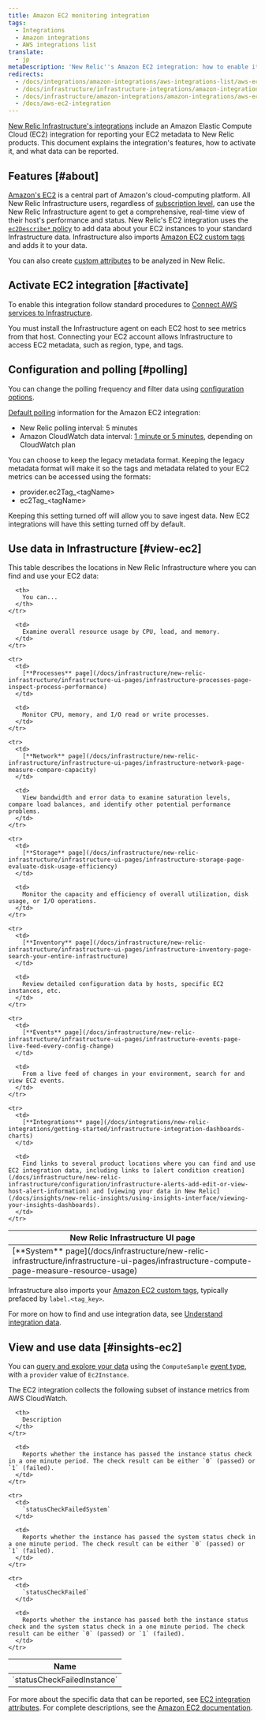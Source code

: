 ```yaml
---
title: Amazon EC2 monitoring integration
tags:
  - Integrations
  - Amazon integrations
  - AWS integrations list
translate:
  - jp
metaDescription: 'New Relic''s Amazon EC2 integration: how to enable it, and what data it reports.'
redirects:
  - /docs/integrations/amazon-integrations/aws-integrations-list/aws-ec2-monitoring-integration
  - /docs/infrastructure/infrastructure-integrations/amazon-integrations/aws-ec2-integration
  - /docs/infrastructure/amazon-integrations/amazon-integrations/aws-ec2-monitoring-integration
  - /docs/aws-ec2-integration
---
```


[New Relic Infrastructure's integrations](/docs/infrastructure/integrations-getting-started/getting-started/introduction-infrastructure-integrations) include an Amazon Elastic Compute Cloud (EC2) integration for reporting your EC2 metadata to New Relic products. This document explains the integration's features, how to activate it, and what data can be reported.

## Features [#about]

[Amazon's EC2](https://aws.amazon.com/ec2/) is a central part of Amazon's cloud-computing platform. All New Relic Infrastructure users, regardless of [subscription level](https://newrelic.com/infrastructure/pricing), can use the New Relic Infrastructure agent to get a comprehensive, real-time view of their host's performance and status. New Relic's EC2 integration uses the [`ec2Describe*` policy](/docs/infrastructure/infrastructure-integrations/getting-started/integrations-managed-policies) to add data about your EC2 instances to your standard Infrastructure data. Infrastructure also imports [Amazon EC2 custom tags](http://docs.aws.amazon.com/AWSEC2/latest/UserGuide/Using_Tags.html) and adds it to your data.

You can also create [custom attributes](/docs/infrastructure/new-relic-infrastructure/configuration/configure-infrastructure-agent#attributes) to be analyzed in New Relic.

## Activate EC2 integration [#activate]

To enable this integration follow standard procedures to [Connect AWS services to Infrastructure](/docs/infrastructure/infrastructure-integrations/getting-started/connect-aws-integrations-infrastructure).

<Callout variant="important">
  You must install the Infrastructure agent on each EC2 host to see metrics from that host. Connecting your EC2 account allows Infrastructure to access EC2 metadata, such as region, type, and tags.
</Callout>

## Configuration and polling [#polling]

You can change the polling frequency and filter data using [configuration options](/docs/integrations/new-relic-integrations/getting-started/configure-polling-frequency-data-collection-cloud-integrations).

[Default polling](/docs/infrastructure/amazon-integrations/aws-integrations-list/aws-polling-intervals-infrastructure-integrations) information for the Amazon EC2 integration:

* New Relic polling interval: 5 minutes
* Amazon CloudWatch data interval: [1 minute or 5 minutes](http://docs.aws.amazon.com/AmazonCloudWatch/latest/monitoring/ebs-metricscollected.html), depending on CloudWatch plan

You can choose to keep the legacy metadata format. Keeping the legacy metadata format will make it so the tags and metadata related to your EC2 metrics can be accessed using the formats:
* provider.ec2Tag_\<tagName\>
* ec2Tag_\<tagName\>

Keeping this setting turned off will allow you to save ingest data. New EC2 integrations will have this setting turned off by default.

## Use data in Infrastructure [#view-ec2]

This table describes the locations in New Relic Infrastructure where you can find and use your EC2 data:

<table>
  <thead>
    <tr>
      <th style={{ width: "210px" }}>
        New Relic Infrastructure UI page
      </th>

      <th>
        You can...
      </th>
    </tr>
  </thead>

  <tbody>
    <tr>
      <td>
        [**System** page](/docs/infrastructure/new-relic-infrastructure/infrastructure-ui-pages/infrastructure-compute-page-measure-resource-usage)
      </td>

      <td>
        Examine overall resource usage by CPU, load, and memory.
      </td>
    </tr>

    <tr>
      <td>
        [**Processes** page](/docs/infrastructure/new-relic-infrastructure/infrastructure-ui-pages/infrastructure-processes-page-inspect-process-performance)
      </td>

      <td>
        Monitor CPU, memory, and I/O read or write processes.
      </td>
    </tr>

    <tr>
      <td>
        [**Network** page](/docs/infrastructure/new-relic-infrastructure/infrastructure-ui-pages/infrastructure-network-page-measure-compare-capacity)
      </td>

      <td>
        View bandwidth and error data to examine saturation levels, compare load balances, and identify other potential performance problems.
      </td>
    </tr>

    <tr>
      <td>
        [**Storage** page](/docs/infrastructure/new-relic-infrastructure/infrastructure-ui-pages/infrastructure-storage-page-evaluate-disk-usage-efficiency)
      </td>

      <td>
        Monitor the capacity and efficiency of overall utilization, disk usage, or I/O operations.
      </td>
    </tr>

    <tr>
      <td>
        [**Inventory** page](/docs/infrastructure/new-relic-infrastructure/infrastructure-ui-pages/infrastructure-inventory-page-search-your-entire-infrastructure)
      </td>

      <td>
        Review detailed configuration data by hosts, specific EC2 instances, etc.
      </td>
    </tr>

    <tr>
      <td>
        [**Events** page](/docs/infrastructure/new-relic-infrastructure/infrastructure-ui-pages/infrastructure-events-page-live-feed-every-config-change)
      </td>

      <td>
        From a live feed of changes in your environment, search for and view EC2 events.
      </td>
    </tr>

    <tr>
      <td>
        [**Integrations** page](/docs/integrations/new-relic-integrations/getting-started/infrastructure-integration-dashboards-charts)
      </td>

      <td>
        Find links to several product locations where you can find and use EC2 integration data, including links to [alert condition creation](/docs/infrastructure/new-relic-infrastructure/configuration/infrastructure-alerts-add-edit-or-view-host-alert-information) and [viewing your data in New Relic](/docs/insights/new-relic-insights/using-insights-interface/viewing-your-insights-dashboards).
      </td>
    </tr>
  </tbody>
</table>

Infrastructure also imports your [Amazon EC2 custom tags](http://docs.aws.amazon.com/AWSEC2/latest/UserGuide/Using_Tags.html), typically prefaced by `label.<tag_key>`.

For more on how to find and use integration data, see [Understand integration data](/docs/infrastructure/integrations/find-use-infrastructure-integration-data).

## View and use data [#insights-ec2]

You can [query and explore your data](/docs/using-new-relic/data/understand-data/query-new-relic-data) using the `ComputeSample` [event type](/docs/insights/use-insights-ui/getting-started/introduction-new-relic-insights#event-type), with a `provider` value of `Ec2Instance`.

The EC2 integration collects the following subset of instance metrics from AWS CloudWatch.

<table style={{ fontSize: "12pt" }}>
  <thead>
    <tr>
      <th style={{ width: "230px" }}>
        Name
      </th>

      <th>
        Description
      </th>
    </tr>
  </thead>

  <tbody>
    <tr>
      <td>
        `statusCheckFailedInstance`
      </td>

      <td>
        Reports whether the instance has passed the instance status check in a one minute period. The check result can be either `0` (passed) or `1` (failed).
      </td>
    </tr>

    <tr>
      <td>
        `statusCheckFailedSystem`
      </td>

      <td>
        Reports whether the instance has passed the system status check in a one minute period. The check result can be either `0` (passed) or `1` (failed).
      </td>
    </tr>

    <tr>
      <td>
        `statusCheckFailed`
      </td>

      <td>
        Reports whether the instance has passed both the instance status check and the system status check in a one minute period. The check result can be either `0` (passed) or `1` (failed).
      </td>
    </tr>
  </tbody>
</table>

For more about the specific data that can be reported, see [EC2 integration attributes](/docs/infrastructure/new-relic-infrastructure/data-instrumentation/default-infrastructure-attributes-events#aws-ec2-attributes). For complete descriptions, see the [Amazon EC2 documentation](https://aws.amazon.com/documentation/ec2/).
